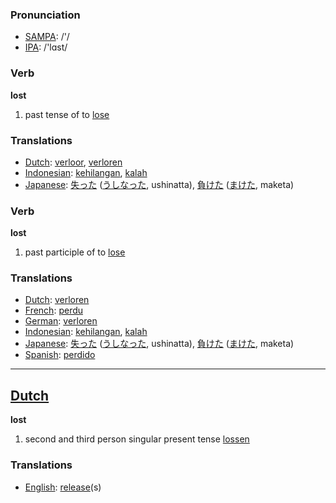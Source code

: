 === Pronunciation ===
*[[w:SAMPA|SAMPA]]: /'/
*[[w:IPA|IPA]]: /'lɑst/

=== Verb ===

'''lost'''

# past tense of to [[lose]]

=== Translations ===
*[[Dutch]]: [[verloor]], [[verloren]]
*[[Indonesian]]: [[hilang|kehilangan]], [[kalah]]
*[[Japanese]]: [[失った]] ([[うしなった]], ushinatta), [[負けた]] ([[まけた]], maketa)

=== Verb ===

'''lost'''

# past participle of to [[lose]]

=== Translations ===
*[[Dutch]]: [[verloren]]
*[[French]]: [[perdu]]
*[[German]]: [[verloren]]
*[[Indonesian]]: [[hilang|kehilangan]], [[kalah]]
*[[Japanese]]: [[失った]] ([[うしなった]], ushinatta), [[負けた]] ([[まけた]], maketa)
*[[Spanish]]: [[perdido]]

----

==[[Dutch]]==

'''lost'''

# second and third person singular present tense [[lossen]]

=== Translations ===
*[[English]]: [[release]](s)